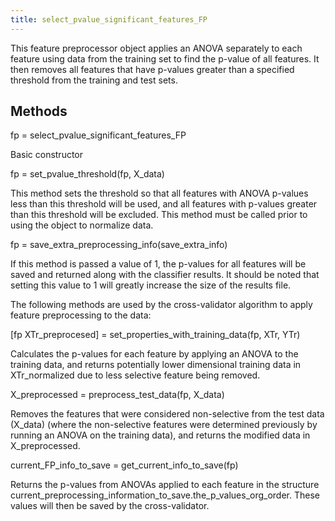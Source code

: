 ---
title: select_pvalue_significant_features_FP
---

<p class="ethan_opening_paragraph" style="padding-bottom: 0% !important;">This feature preprocessor object applies an ANOVA separately to each feature using data from the training set to find the p-value of all features. It then removes all features that have p-values greater than a specified threshold from the training and test sets.  


<h2 class="methods_and_properties">Methods</h2>
<p class="ethan_bold_method">fp = select_pvalue_significant_features_FP</p>
<p class="ethan_method_explanation">Basic constructor </p>
<p class="ethan_bold_method">fp = set_pvalue_threshold(fp, X_data)
</p><p class="ethan_method_explanation">This method sets the threshold so that all features with ANOVA p-values less than this threshold will be used, and all features with p-values greater than this threshold will be excluded. This method must be called prior to using the object to normalize data. </p>
<p class="ethan_bold_method">fp = save_extra_preprocessing_info(save_extra_info)
</p><p class="ethan_method_explanation">If this method is passed a value of 1, the p-values for all features will be saved and returned along with the classifier results. It should be noted that setting this value to 1 will greatly increase the size of the results file. </p>


The following methods are used by the cross-validator algorithm to apply feature preprocessing to the data:  

<p class="ethan_bold_method">[fp XTr_preprocesed] = set_properties_with_training_data(fp, XTr, YTr)
</p><p class="ethan_method_explanation">Calculates the p-values for each feature by applying an ANOVA to the training data, and returns potentially lower dimensional training data in XTr_normalized due to less selective feature being removed. </p>
<p class="ethan_bold_method">X_preprocessed = preprocess_test_data(fp, X_data)
</p><p class="ethan_method_explanation">Removes the features that were considered non-selective from the test data (X_data) (where the non-selective features were determined previously by running an ANOVA on the training data), and returns the modified data in X_preprocessed.</p>
<p class="ethan_bold_method">current_FP_info_to_save = get_current_info_to_save(fp)
</p><p class="ethan_method_explanation">Returns the p-values from ANOVAs applied to each feature in the structure current_preprocessing_information_to_save.the_p_values_org_order.  These values will then be saved by the cross-validator. </p>

